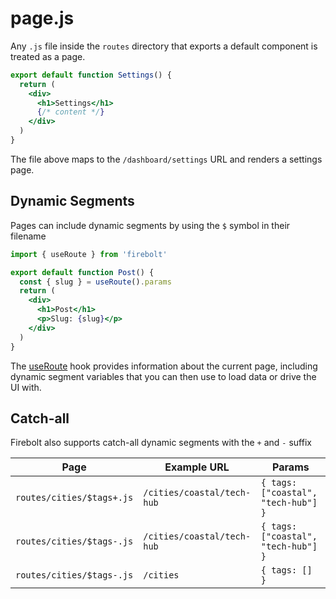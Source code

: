<Meta
  title='Reference: page.js'
  description='API Reference for page routes in Firebolt.'
/>

# page.js

Any `.js` file inside the `routes` directory that exports a default component is treated as a page.

```jsx title='routes/dashboard/settings.js' lineNumbers
export default function Settings() {
  return (
    <div>
      <h1>Settings</h1>
      {/* content */}
    </div>
  )
}
```

The file above maps to the `/dashboard/settings` URL and renders a settings page.

## Dynamic Segments

Pages can include dynamic segments by using the `$` symbol in their filename

```jsx title='routes/blog/$slug.js' lineNumbers
import { useRoute } from 'firebolt'

export default function Post() {
  const { slug } = useRoute().params
  return (
    <div>
      <h1>Post</h1>
      <p>Slug: {slug}</p>
    </div>
  )
}
```

The [useRoute](/docs/ref/useRoute) hook provides information about the current page, including dynamic segment variables that you can then use to load data or drive the UI with.

## Catch-all

Firebolt also supports catch-all dynamic segments with the `+` and `-` suffix

| Page                      | Example URL                | Params                              |
| ------------------------- | -------------------------- | ----------------------------------- |
| `routes/cities/$tags+.js` | `/cities/coastal/tech-hub` | `{ tags: ["coastal", "tech-hub"] }` |
| `routes/cities/$tags-.js` | `/cities/coastal/tech-hub` | `{ tags: ["coastal", "tech-hub"] }` |
| `routes/cities/$tags-.js` | `/cities`                  | `{ tags: [] }`                      |
